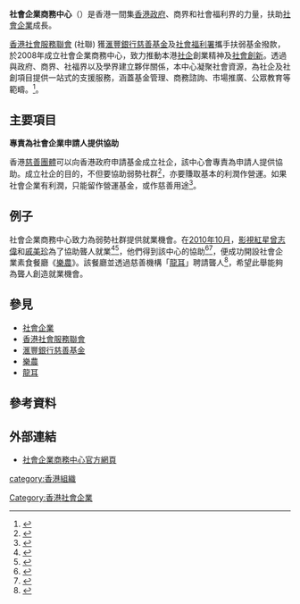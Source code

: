 {{multiple issues|
{{advert|time=2020-04-17T06:24:45+00:00}}
{{inappropriate tone|time=2020-04-17T06:24:45+00:00}}
{{trivia|time=2020-04-17T06:24:45+00:00}}
}}
{{Infobox Non-profit
| Non-profit_name = 社會企業商務中心<br/>HKCSS-HSBC<br/>Social Enterprise<br/>Business Centre
| Non-profit_logo = [[File:HKCSS-CS_logo.jpg|centre]]
| founder = 
| Non-profit_type = [[社會企業|社會企業]]
| founded_date = 
| area_served = 向社企的申請人提供協助
| location= {{HK}}[[灣仔|灣仔]][[軒尼詩道|軒尼詩道]]15號<br/>溫莎公爵社會服務大廈<br/>10樓1002室 
| focus = 為弱勢社群提供就業機會
| Non-profit_slogan = 創新．投資．孕育
| homepage = http://socialenterprise.org.hk/zh-hant
}}

'''社會企業商務中心'''（'''{{lang-en|Social Enterprise Business Centre}}'''）是香港一間集[[香港政府|香港政府]]、商界和社會福利界的力量，扶助[[社會企業|社會企業]]成長。

[[香港社會服務聯會|香港社會服務聯會]] (社聯) 獲[[滙豐銀行慈善基金|滙豐銀行慈善基金]]及[[社會福利署|社會福利署]]攜手扶弱基金撥款，於2008年成立社會企業商務中心，致力推動本港[[社企|社企]]創業精神及[[社會創新|社會創新]]。透過與政府、商界、社福界以及學界建立夥伴關係，本中心凝聚社會資源，為社企及社創項目提供一站式的支援服務，涵蓋基金管理、商務諮詢、市場推廣、公眾教育等範疇。<ref>{{cite web |language=zh-hk |url=https://socialenterprise.org.hk/zh-hant/content/%E8%83%8C%E6%99%AF |title=背景 |publisher=[[社會企業商務中心|社會企業商務中心]] |date=2021-12-30 |accessdate=2021-12-30 |archive-date=2021-12-30 |archive-url=https://web.archive.org/web/20211230070700/https://socialenterprise.org.hk/zh-hant/content/%E8%83%8C%E6%99%AF |dead-url=no }}</ref>。

==主要項目==
'''專責為社會企業申請人提供協助'''

香港[[慈善團體|慈善團體]]可以向香港政府申請基金成立社企，該中心會專責為申請人提供協助。成立社企的目的，不但要協助弱勢社群<ref>{{cite web |language=zh-hk |url=http://paper.wenweipo.com/2011/05/16/ED1105160028.htm |title=賺錢幫助弱勢 嶄露頭角 |publisher=[[香港文匯報|香港文匯報]] |date=2011-05-16 |accessdate=2011-07-25 |archive-url=https://web.archive.org/web/20160304071908/http://paper.wenweipo.com/2011/05/16/ED1105160028.htm |archive-date=2016-03-04 |dead-url=yes }}</ref>，亦要賺取基本的利潤作營運。如果社會企業有利潤，只能留作營運基金，或作慈善用途<ref>{{cite web |language=zh-hk |url=http://hk.news.yahoo.com/%E5%AE%B6%E5%B8%B8%E8%82%89%E9%A4%85%E5%8A%A0%E9%AE%91%E9%AD%9A-013649146.html | title=助慈善團體創業  |publisher=[[明報|明報]] |date=2011-07-05 |accessdate=2011-07-25}}</ref>。

==例子==
社會企業商務中心致力為弱勢社群提供就業機會。在[[2010年10月|2010年10月]]，[[電影演員|影視紅星]][[曾志偉|曾志偉]]和[[戚美珍|戚美珍]]為了協助聾人就業<ref>{{cite web |language=zh-hk |url=http://www.hkcd.com.hk/content/2010-12/06/content_2647626.htm |title=社企齊鋪樂農傷健共融 |publisher=[[香港商報|香港商報]] |date=2010-12-06 |accessdate=2011-07-31 |deadurl=yes |archiveurl=https://web.archive.org/web/20141108123046/http://www.hkcd.com.hk/content/2010-12/06/content_2647626.htm |archivedate=2014-11-08 }}</ref><ref>{{cite web |language=zh-hk |url=http://paper.wenweipo.com/2010/10/05/EN1010050038.htm |title=戚美珍助失聰人士就業 |publisher=[[文匯報_(香港)|文匯報 (香港)]] |date=2010-10-05 |accessdate=2011-07-31 |archive-url=https://web.archive.org/web/20111228092734/http://paper.wenweipo.com/2010/10/05/EN1010050038.htm |archive-date=2011-12-28 |dead-url=yes }}</ref>，他們得到該中心的協助<ref>{{cite web |language=zh-hk |url=http://hk.news.yahoo.com/%E6%BB%99%E8%B1%90%E5%B9%AB%E7%A4%BE%E4%BC%81%E5%81%9A%E7%94%9F%E6%84%8F-223000719.html |title=滙豐幫社企做生意 |publisher=[[星島日報|星島日報]] |date=2011-09-08 |accessdate=2011-09-08 |archive-date=2015-07-06 |archive-url=https://web.archive.org/web/20150706072817/https://hk.news.yahoo.com/%E6%BB%99%E8%B1%90%E5%B9%AB%E7%A4%BE%E4%BC%81%E5%81%9A%E7%94%9F%E6%84%8F-223000719.html |dead-url=no }}</ref><ref>{{cite web |language=zh-hk |url=http://www.facebook.com/video/video.php?v=10150264193529145&oid=143545595698458&comments |title=社會企業--樂農 |publisher=[[滙豐銀行慈善基金|滙豐銀行慈善基金]] |date= |accessdate=2011-07-31 |archive-date=2021-05-24 |archive-url=https://web.archive.org/web/20210524022331/https://www.facebook.com/video/video.php?v=10150264193529145&oid=143545595698458&comments |dead-url=no }}</ref>，便成功開設社會企業素食餐廳《[[樂農|樂農]]》。該餐廳並透過慈善機構「[[龍耳|龍耳]]」聘請聾人<ref>{{cite web |language=zh-hk |url=http://www1.hk.apple.nextmedia.com/template/apple/art_main.php?iss_id=20101219&sec_id=4104&art_id=14780972 |title=生活存關愛：首間素食餐廳聘用聽障人士 |publisher=[[蘋果日報_(香港)|蘋果日報 (香港)]] |date=2010-12-19 |accessdate=2011-07-31 |archive-date=2020-03-27 |archive-url=https://web.archive.org/web/20200327194848/https://hk.news.appledaily.com/local/daily/article/20101219/14780972 |dead-url=yes }}</ref>，希望此舉能夠為聾人創造就業機會。

== 參見 ==
* [[社會企業|社會企業]]
* [[香港社會服務聯會|香港社會服務聯會]]
* [[滙豐銀行慈善基金|滙豐銀行慈善基金]]
* [[樂農|樂農]]
* [[龍耳|龍耳]]

==參考資料==
<div class="references-small">
<references />
</div>

== 外部連結 ==
* [http://socialenterprise.org.hk/zh-hant 社會企業商務中心官方網頁]{{Wayback|url=http://socialenterprise.org.hk/zh-hant |date=20191220150559 }}

[[Category:香港社會企業|Category:香港社會企業]]
[[category:香港組織|category:香港組織]]